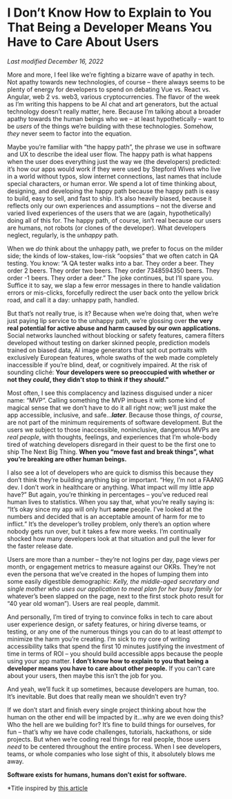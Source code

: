 # I Don’t Know How to Explain to You That Being a Developer Means You Have to Care About Users

*Last modified December 16, 2022* 

More and more, I feel like we’re fighting a bizarre wave of apathy in tech. Not apathy towards new technologies, of course – there always seems to be plenty of energy for developers to spend on debating Vue vs. React vs. Angular, web 2 vs. web3, various cryptocurrencies. The flavor of the week as I’m writing this happens to be AI chat and art generators, but the actual technology doesn’t really matter, here. Because I’m talking about a broader apathy towards the human beings who we – at least hypothetically – want to be *users* of the things we’re building with these technologies. Somehow, *they* never seem to factor into the equation. 

Maybe you’re familiar with “the happy path”, the phrase we use in software and UX to describe the ideal user flow. The happy path is what happens when the user does everything just the way we (the developers) predicted: it’s how our apps would work if they were used by Stepford Wives who live in a world without typos, slow internet connections, last names that include special characters, or human error. We spend a lot of time thinking about, designing, and developing the happy path because the happy path is easy to build, easy to sell, and fast to ship. It’s also heavily biased, because it reflects only our own experiences and assumptions – not the diverse and varied lived experiences of the users that we are (again, hypothetically) doing all of this for. The happy path, of course, isn’t real because our users are humans, not robots (or clones of the developer). What developers neglect, regularly, is the *unhappy* path. 

When we *do* think about the unhappy path, we prefer to focus on the milder side; the kinds of low-stakes, low-risk “oopsies” that we often catch in QA testing. You know: “A QA tester walks into a bar. They order a beer. They order 2 beers. They order two beers. They order 7348594350 beers. They order -1 beers. They order a deer.” The joke continues, but I’ll spare you. Suffice it to say, we slap a few error messages in there to handle validation errors or mis-clicks, forcefully redirect the user back onto the yellow brick road, and call it a day: unhappy path, handled. 

But that’s not really true, is it? Because when we’re doing that, when we’re just paying lip service to the unhappy path, we’re glossing over **the very real potential for active abuse and harm caused by our own applications.** Social networks launched without blocking or safety features, camera filters developed without testing on darker skinned people, prediction models trained on biased data, AI image generators that spit out portraits with exclusively European features, whole swaths of the web made completely inaccessible if you’re blind, deaf, or cognitively impaired. At the risk of sounding cliché: **Your developers were so preoccupied with whether or not they *could*, they didn't stop to think if they *should*.”** 

Most often, I see this complacency and laziness disguised under a nicer name: “MVP”. Calling something the MVP imbues it with some kind of magical sense that we don’t have to do it all right now; we’ll just make the app accessible, inclusive, and safe…*****later*****. Because those things, *of course*, are not part of the minimum requirements of software development. But the users we subject to those inaccessible, noninclusive, dangerous MVPs are *real people*, with thoughts, feelings, and experiences that I’m whole-body tired of watching developers disregard in their quest to be the first one to ship The Next Big Thing. **When you “move fast and break things”, what you’re breaking are other human beings.** 

I also see a lot of developers who are quick to dismiss this because they don’t think they’re building anything big or important. “Hey, I’m not a FAANG dev. I don’t work in healthcare or anything. What impact will my little app have?” But again, you’re thinking in percentages – you’ve reduced real human lives to statistics. When you say that, what you’re really saying is: “It’s okay since my app will only hurt *****some***** people. I’ve looked at the numbers and decided that is an acceptable amount of harm for me to inflict.” It’s the developer’s trolley problem, only there’s an option where nobody gets run over, but it takes a few more weeks. I’m continually shocked how many developers look at that situation and pull the lever for the faster release date. 

Users are more than a number – they’re not logins per day, page views per month, or engagement metrics to measure against our OKRs. They’re not even the persona that we’ve created in the hopes of lumping them into some easily digestible demographic: *Kelly, the middle-aged secretary and single mother who uses our application to meal plan for her busy family* (or whatever’s been slapped on the page, next to the first stock photo result for “40 year old woman”). Users are real people, dammit. 

And personally, I’m tired of trying to convince folks in tech to care about user experience design, or safety features, or hiring diverse teams, or testing, or any one of the numerous things you can do to at least *attempt* to minimize the harm you’re creating. I’m sick to my core of writing accessibility talks that spend the first 10 minutes justifying the investment of time in terms of ROI – you should build accessible apps because the people using your app matter. **I don’t know how to explain to you that being a developer means you have to care about other people.** If you can’t care about your users, then maybe this isn’t the job for you. 

And yeah, we’ll fuck it up sometimes, because developers are human, too. It’s inevitable. But does that really mean we shouldn’t even try? 

If we don’t start and finish every single project thinking about how the human on the other end will be impacted by it…why are we even doing this? Who the hell are we building for? It’s fine to build things for ourselves, for fun – that’s why we have code challenges, tutorials, hackathons, or side projects. But when we’re coding real things for real people, those users *need* to be centered throughout the entire process. When I see developers, teams, or whole companies who lose sight of this, it absolutely blows me away. 

**Software exists for humans, humans don’t exist for software.**

*Title inspired by [this article](https://www.huffpost.com/entry/i-dont-know-how-to-explain-to-you-that-you-should_b_59519811e4b0f078efd98440)